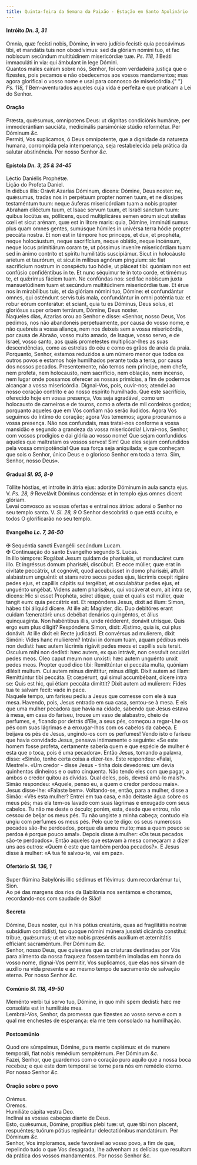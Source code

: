 ```yaml
---
title: Quinta-feira da Semana da Paixão - Estação em Santo Apolinário
---
```


<h4 class="text-center">
  Intróito <em>Dn. 3, 31</em>
</h4>
<div class="container-fluid">
  <div class="row">
    <div class="col-6 dropcaps text-justify">
      Omnia, quæ fecísti nobis, Dómine, in vero judício fecísti: quia peccávimus
      tibi, et mandátis tuis non obœdívimus: sed da glóriam nómini tuo, et fac
      nobíscum secúndum multitúdinem misericórdiæ tuæ. <em>Ps. 118, 1</em> Beáti
      immaculáti in via: qui ámbulant in lege Dómini.
    </div>
    <div class="col-6 dropcaps text-justify">
      Quantos males caíram sobre nós, Senhor, foi com verdadeira justiça que o
      fizestes, pois pecamos e não obedecemos aos vossos mandamentos; mas agora
      glorificai o vosso nome e usai para connosco de misericórdia.{" "}
      <em>Ps. 118, 1</em> Bem-aventurados aqueles cuja vida é perfeita e que
      praticam a Lei do Senhor.
    </div>
  </div>
</div>

<h4 class="text-center">Oração</h4>
<div class="container-fluid">
  <div class="row">
    <div class="col-6 dropcaps text-justify">
      Præsta, quǽsumus, omnípotens Deus: ut dígnitas condiciónis humánæ, per
      immoderántiam sauciáta, medicinális parsimóniæ stúdio reformétur. Per
      Dóminum <em>&c.</em>
    </div>
    <div class="col-6 dropcaps text-justify">
      Permiti, Vos suplicamos, ó Deus omnipotente, que a dignidade da natureza
      humana, corrompida pela intemperança, seja restabelecida pela prática da
      salutar abstinência. Por nosso Senhor <em>&c.</em>
    </div>
  </div>
</div>

<h4 class="text-center">
  Epístola <em>Dn. 3, 25 & 34-45</em>
</h4>
<div class="container-fluid">
  <div class="row">
    <div class="col-6 text-justify">Léctio Daniélis Prophétæ.</div>
    <div class="col-6 text-justify">Lição do Profeta Daniel.</div>
    <div class="col-6 dropcaps text-justify">
      In diébus illis: Orávit Azarías Dóminum, dicens: Dómine, Deus noster: ne,
      quǽsumus, tradas nos in perpétuum propter nomen tuum, et ne díssipes
      testaméntum tuum: neque áuferas misericórdiam tuam a nobis propter Abraham
      diléctum tuum, et Isaac servum tuum, et Israël sanctum tuum: quibus
      locútus es, póllicens, quod multiplicáres semen eórum sicut stellas cœli
      et sicut arénam, quæ est in lítore maris: quia, Dómine, imminúti sumus
      plus quam omnes gentes, sumúsque húmiles in univérsa terra hódie propter
      peccáta nostra. Et non est in témpore hoc princeps, et dux, et prophéta,
      neque holocáustum, neque sacrifícium, neque oblátio, neque incénsum, neque
      locus primitiárum coram te, ut póssimus inveníre misericórdiam tuam: sed
      in ánimo contríto et spíritu humilitátis suscipiámur. Sicut in holocáusto
      aríetum et taurórum, et sicut in mílibus agnórum pínguium: sic fiat
      sacrifícium nostrum in conspéctu tuo hódie, ut pláceat tibi: quóniam non
      est confúsio confidéntibus in te. Et nunc séquimur te in toto corde, et
      timémus te, et quǽrimus fáciem tuam. Ne confúndas nos: sed fac nobíscum
      juxta mansuetúdinem tuam et secúndum multitúdinem misericórdiæ tuæ. Et
      érue nos in mirabílibus tuis, et da glóriam nómini tuo, Dómine: et
      confundántur omnes, qui osténdunt servis tuis mala, confundántur in omni
      poténtia tua: et robur eórum conterátur: et sciant, quia tu es Dóminus,
      Deus solus, et gloriósus super orbem terrárum, Dómine, Deus noster.
    </div>
    <div class="col-6 dropcaps text-justify">
      Naqueles dias, Azarias orou ao Senhor e disse: «Senhor, nosso Deus, Vos
      pedimos, nos não abandoneis perpetuamente, por causa do vosso nome, e não
      quebreis a vossa aliança, nem nos deixeis sem a vossa misericórdia, por
      causa de Abraão, vosso muito amado, de Isaque, vosso servo, e de Israel,
      vosso santo, aos quais prometestes multiplicar-lhes as suas descendências,
      como as estrelas do céu e como os grãos de areia da praia. Porquanto,
      Senhor, estamos reduzidos a um número menor que todos os outros povos e
      estamos hoje humilhados perante toda a terra, por causa dos nossos
      pecados. Presentemente, não temos nem príncipe, nem chefe, nem profeta,
      nem holocausto, nem sacrifício, nem oblação, nem incenso, nem lugar onde
      possamos oferecer as nossas primícias, a fim de podermos alcançar a vossa
      misericórdia. Dignai-Vos, pois, ouvir-nos; atendei ao nosso coração
      contrito e ao nosso espírito humilhado. Que este sacrifício, oferecido
      hoje em vossa presença, Vos seja agradável, como um holocausto de
      carneiros e de touros, como a oferta de mil cordeiros gordos; porquanto
      aqueles que em Vós confiam não serão iludidos. Agora Vos seguimos do
      íntimo do coração; agora Vos tememos; agora procuramos a vossa presença.
      Não nos confundais, mas tratai-nos conforme a vossa mansidão e segundo a
      grandeza da vossa misericórdia! Livrai-nos, Senhor, com vossos prodígios e
      dai glória ao vosso nome! Que sejam confundidos aqueles que maltratam os
      vossos servos! Sim! Que eles sejam confundidos pela vossa omnipotência!
      Que sua força seja aniquilada; e que conheçam que sois o Senhor, único
      Deus e o glorioso Senhor em toda a terra. Sim, Senhor, nosso Deus».
    </div>
  </div>
</div>

<h4 class="text-center">
  Gradual <em>Sl. 95, 8-9</em>
</h4>
<div class="container-fluid">
  <div class="row">
    <div class="col-6 dropcaps text-justify">
      Tóllite hóstias, et introíte in átria ejus: adoráte Dóminum in aula sancta
      ejus. V. <em>Ps. 28, 9</em> Revelávit Dóminus condénsa: et in templo ejus
      omnes dicent glóriam.
    </div>
    <div class="col-6 dropcaps text-justify">
      Levai convosco as vossas ofertas e entrai nos átrios: adorai o Senhor no
      seu templo santo. V. <em>Sl. 28, 9</em> O Senhor descobrirá o que está
      oculto, e todos O glorificarão no seu templo.
    </div>
  </div>
</div>

<h4 class="text-center">
  Evangelho <em>Lc. 7, 36-50</em>
</h4>
<div class="container-fluid">
  <div class="row">
    <div class="col-6 text-justify">
      <span class="text-danger">&#10016;</span> Sequéntia sancti Evangélii
      secúndum Lucam.
    </div>
    <div class="col-6 text-justify">
      <span class="text-danger">&#10016;</span> Continuação do santo Evangelho
      segundo S. Lucas.
    </div>
    <div class="col-6 dropcaps text-justify">
      In illo témpore: Rogábat Jesum quidam de pharisǽis, ut manducáret cum
      illo. Et ingréssus domum pharisǽi, discúbuit. Et ecce múlier, quæ erat in
      civitáte peccátrix, ut cognóvit, quod accubuísset in domo pharisǽi,
      áttulit alabástrum unguénti: et stans retro secus pedes ejus, lácrimis
      coepit rigáre pedes ejus, et capíllis cápitis sui tergébat, et osculabátur
      pedes ejus, et unguénto ungébat. Videns autem pharisǽus, qui vocáverat
      eum, ait intra se, dicens: Hic si esset Prophéta, sciret útique, quæ et
      qualis est múlier, quæ tangit eum: quia peccátrix est. Et respóndens
      Jesus, dixit ad illum: Simon, hábeo tibi áliquid dícere. At ille ait:
      Magíster, dic. Duo debitóres erant cuidam fæneratóri: unus debébat
      denários quingéntos, et álius quinquagínta. Non habéntibus illis, unde
      rédderent, donávit utrísque. Quis ergo eum plus díligit? Respóndens Simon,
      dixit: Æstimo, quia is, cui plus donávit. At ille dixit ei: Recte
      judicásti. Et convérsus ad mulíerem, dixit Simóni: Vides hanc mulíierem?
      Intrávi in domum tuam, aquam pédibus meis non dedísti: hæc autem lácrimis
      rigávit pedes meos et capíllis suis tersit. Osculum mihi non dedísti: hæc
      autem, ex quo intrávit, non cessávit osculári pedes meos. Oleo caput meum
      non unxísti: hæc autem unguénto unxit pedes meos. Propter quod dico tibi:
      Remittúntur ei peccáta multa, quóniam diléxit multum. Cui autem minus
      dimíttitur, minus díligit. Dixit autem ad illam: Remittúntur tibi peccáta.
      Et cœpérunt, qui simul accumbébant, dícere intra se: Quis est hic, qui
      étiam peccáta dimíttit? Dixit autem ad mulíerem: Fides tua te salvam
      fecit: vade in pace.
    </div>
    <div class="col-6 dropcaps text-justify">
      Naquele tempo, um fariseu pediu a Jesus que comesse com ele à sua mesa.
      Havendo, pois, Jesus entrado em sua casa, sentou-se à mesa. E eis que uma
      mulher pecadora que havia na cidade, sabendo que Jesus estava à mesa, em
      casa do fariseu, trouxe um vaso de alabastro, cheio de perfumes, e,
      ficando por detrás d’Ele, a seus pés, começou a regar-Lhe os pés com suas
      lágrimas e a enxugar-lhos com os cabelos da cabeça. E beijava os pés de
      Jesus, ungindo-os com os perfumes! Vendo isto o fariseu que havia
      convidado Jesus, pensava intimamente o seguinte: «Se este homem fosse
      profeta, certamente saberia quem e que espécie de mulher é esta que o
      toca, pois é uma pecadora». Então Jesus, tomando a palavra, disse: «Simão,
      tenho certa coisa a dizer-te». Este respondeu: «Falai, Mestre!». «Um
      credor - disse Jesus - tinha dois devedores: um devia quinhentos dinheiros
      e o outro cinquenta. Não tendo eles com que pagar, a ambos o credor quitou
      as dívidas. Qual deles, pois, deverá amá-lo mais?». Simão respondeu:
      «Aquele, penso eu, a quem o credor perdoou mais». Jesus disse-lhe:
      «Falaste bem». Voltando-se, então, para a mulher, disse a Simão: «Vês esta
      mulher? Entrei em tua casa, e não deitaste água sobre os meus pés; mas ela
      tem-os lavado com suas lágrimas e enxugado com seus cabelos. Tu não me
      deste o ósculo; porém, esta, desde que entrou, não cessou de beijar os
      meus pés. Tu não ungiste a minha cabeça; contudo ela ungiu com perfumes os
      meus pés. Pelo que te digo: os seus numerosos pecados são-lhe perdoados,
      porque ela amou muito; mas a quem pouco se perdoa é porque pouco ama!».
      Depois disse à mulher: «Os teus pecados são-te perdoados». Então aqueles
      que estavam à mesa começaram a dizer uns aos outros: «Quem é este que
      também perdoa pecados?». E Jesus disse à mulher: «A tua fé salvou-te, vai
      em paz».
    </div>
  </div>
</div>

<h4 class="text-center">
  Ofertório <em>Sl. 136, 1</em>
</h4>
<div class="container-fluid">
  <div class="row">
    <div class="col-6 dropcaps text-justify">
      Super flúmina Babylónis illic sédimus et flévimus: dum recordarémur tui,
      Sion.
    </div>
    <div class="col-6 dropcaps text-justify">
      Ao pé das margens dos rios da Babilónia nos sentámos e chorámos,
      recordando-nos com saudade de Sião!
    </div>
  </div>
</div>

<h4 class="text-center">Secreta</h4>
<div class="container-fluid">
  <div class="row">
    <div class="col-6 dropcaps text-justify">
      Dómine, Deus noster, qui in his pótius creatúris, quas ad fragilitátis
      nostræ subsídium condidísti, tuo quoque nómini múnera jussísti dicánda
      constítui: tríbue, quǽsumus; ut et vitæ nobis præséntis auxílium et
      æternitátis effíciant sacraméntum. Per Dóminum <em>&c.</em>
    </div>
    <div class="col-6 dropcaps text-justify">
      Senhor, nosso Deus, que quisestes que as criaturas destinadas por Vós para
      alimento da nossa fraqueza fossem também imoladas em honra do vosso nome,
      dignai-Vos permitir, Vos suplicamos, que elas nos sirvam de auxílio na
      vida presente e ao mesmo tempo de sacramento de salvação eterna. Por nosso
      Senhor <em>&c.</em>
    </div>
  </div>
</div>

<h4 class="text-center">
  Comúnio <em>Sl. 118, 49-50</em>
</h4>
<div class="container-fluid">
  <div class="row">
    <div class="col-6 dropcaps text-justify">
      Meménto verbi tui servo tuo, Dómine, in quo mihi spem dedísti: hæc me
      consoláta est in humilitáte mea.
    </div>
    <div class="col-6 dropcaps text-justify">
      Lembrai-Vos, Senhor, da promessa que fizestes ao vosso servo e com a qual
      me enchestes de esperança: ela me tem consolado na humilhação.
    </div>
  </div>
</div>

<h4 class="text-center">Postcomúnio</h4>
<div class="container-fluid">
  <div class="row">
    <div class="col-6 dropcaps text-justify">
      Quod ore súmpsimus, Dómine, pura mente capiámus: et de munere temporáli,
      fiat nobis remédium sempitérnum. Per Dóminum <em>&c.</em>
    </div>
    <div class="col-6 dropcaps text-justify">
      Fazei, Senhor, que guardemos com o coração puro aquilo que a nossa boca
      recebeu; e que este dom temporal se torne para nós em remédio eterno. Por
      nosso Senhor <em>&c.</em>
    </div>
  </div>
</div>

<h4 class="text-center">Oração sobre o povo</h4>
<div class="container-fluid">
<div class="row">
<div class="col-6 text-danger text-center"> Orémus.</div>
<div class="col-6 text-danger text-center"> Oremos.</div>
<div class="col-6 text-justify">
Humiliáte cápita vestra Deo.
</div>
<div class="col-6 text-justify">
Inclinai as vossas cabeças diante de Deus.
</div>
<div class="col-6 text-justify">
Esto, quǽsumus, Dómine, propítius plebi tuæ: ut, quæ tibi non placent, respuéntes; tuórum pótius repleántur delectatiónibus mandatórum. Per Dóminum <em>&c.</em>
</div>
<div class="col-6 text-justify">
Senhor, Vos imploramos, sede favorável ao vosso povo, a fim de que, repelindo tudo o que Vos desagrada, lhe advenham as delícias que resultam da prática dos vossos mandamentos. Por nosso Senhor <em>&c.</em>
</div>
</d


